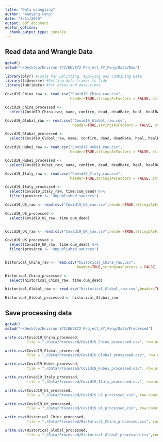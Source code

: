 ```yaml
---
title: "Data wrangling"
author: "Xueying Feng"
date: "4/11/2020"
output: pdf_document
editor_options: 
  chunk_output_type: console
---
```


## Read data and Wrangle Data

```r
getwd()
setwd("~/Desktop/Environ 872/ENV872 Project_XY_Feng/Data/Raw")

library(plyr) #Tools for Splitting, Applying and Combining Data
library(tidyverse) #Getting data frames to tidy
library(lubridate) #For dates and date-times

Covid19_China_raw <- read.csv("Covid19_China_raw.csv",
                              header=TRUE,stringsAsFactors = FALSE, strip.white = TRUE,sep = ',')

Covid19_China_processed <- 
  select(Covid19_China_raw, name, confirm, dead, deadRate, heal, healRate)

```

```r
Covid19_Global_raw <- read.csv("Covid19_Global_raw.csv",
                               header=TRUE,stringsAsFactors = FALSE, strip.white = TRUE,sep = ',')

Covid19_Global_processed <- 
  select(Covid19_Global_raw, name, confirm, dead, deadRate, heal, healRate)

```


```r
Covid19_Hubei_raw <- read.csv("Covid19_Hubei_raw.csv",
                              header=TRUE,stringsAsFactors = FALSE, strip.white = TRUE,sep = ',')

Covid19_Hubei_processed <- 
  select(Covid19_Hubei_raw, name, confirm, dead, deadRate, heal, healRate)

```

```r
Covid19_Italy_raw <- read.csv("Covid19_Italy_raw.csv",
                              header=TRUE,stringsAsFactors = FALSE, strip.white = TRUE,sep = ',')

Covid19_Italy_processed <- 
  select(Covid19_Italy_raw, time:cum_dead) %>%
  filter(province != "Unpublished sources")

```

```r
Covid19_US_raw <- read.csv("Covid19_US_raw.csv",header=TRUE,stringsAsFactors = FALSE, strip.white = TRUE,sep = ',')

Covid19_US_processed <- 
  select(Covid19_US_raw, time:cum_dead)
 
```

```r
Covid19_UK_raw <- read.csv("Covid19_UK_raw.csv",header=TRUE,stringsAsFactors = FALSE, strip.white = TRUE,sep = ',')

Covid19_UK_processed <- 
  select(Covid19_UK_raw, time:cum_dead) %>%
  filter(province != "Unpublished sources")
   
```

```r
historical_China_raw <- read.csv("historical_China_raw.csv",
                                 header=TRUE,stringsAsFactors = FALSE, strip.white = TRUE,sep = ',')

Historical_China_processed <- 
  select(historical_China_raw, time:cum_dead)
```

```r
historical_Global_raw <- read.csv("historical_Global_raw.csv",header=TRUE,stringsAsFactors = FALSE, strip.white = TRUE,sep = ',')

Historical_Global_processed <- historical_Global_raw
```

## Save processing data

```r
getwd()
setwd("~/Desktop/Environ 872/ENV872 Project_XY_Feng/Data/Processed")

write.csv(Covid19_China_processed,
          file = "./Data/Processed/Covid19_China_processed.csv", row.names=FALSE)

write.csv(Covid19_Global_processed,
          file = "./Data/Processed/Covid19_Global_processed.csv", row.names=FALSE)

write.csv(Covid19_Hubei_processed,
          file = "./Data/Processed/Covid19_Hubei_processed.csv", row.names=FALSE)

write.csv(Covid19_Italy_processed,
          file = "./Data/Processed/Covid19_Italy_processed.csv", row.names=FALSE)

write.csv(Covid19_US_processed,
          file = "./Data/Processed/Covid19_US_processed.csv", row.names=FALSE)

write.csv(Covid19_UK_processed,
          file = "./Data/Processed/Covid19_UK_processed.csv", row.names=FALSE)

write.csv(Historical_China_processed,
          file = "./Data/Processed/Historical_China_processed.csv", row.names=FALSE)

write.csv(Historical_Global_processed,
          file = "./Data/Processed/Historical_Global_processed.csv",row.names=FALSE)
```
